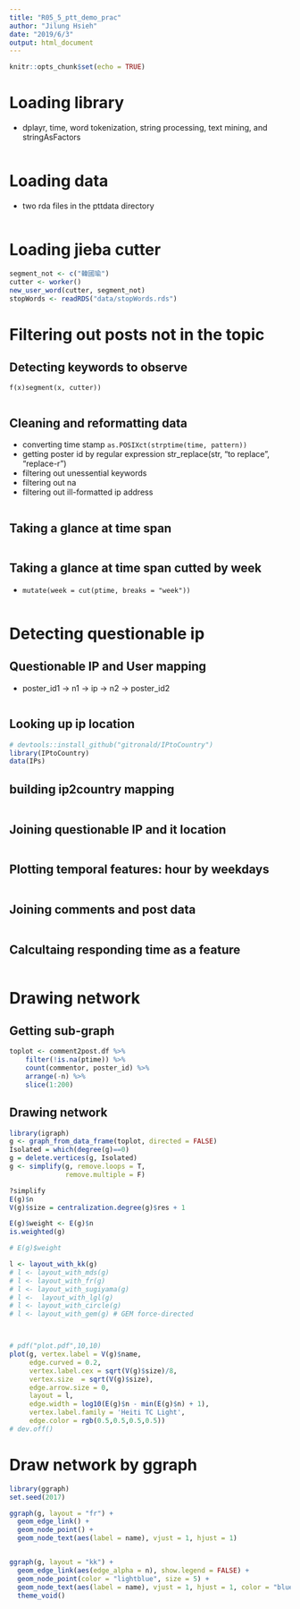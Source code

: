 ```yaml
---
title: "R05_5_ptt_demo_prac"
author: "Jilung Hsieh"
date: "2019/6/3"
output: html_document
---
```


```r
knitr::opts_chunk$set(echo = TRUE)
```

# Loading library
- dplayr, time, word tokenization, string processing, text mining, and stringAsFactors
```r

```



# Loading data
- two rda files in the pttdata directory
```r

```


# Loading jieba cutter
```r
segment_not <- c("韓國瑜")
cutter <- worker()
new_user_word(cutter, segment_not)
stopWords <- readRDS("data/stopWords.rds")
```


# Filtering out posts not in the topic

## Detecting keywords to observe
`f(x)segment(x, cutter))`
```r

```

## Cleaning and reformatting data
- converting time stamp `as.POSIXct(strptime(time, pattern))`
- getting poster id by regular expression str_replace(str, "to replace", "replace-r")
- filtering out unessential keywords
- filtering out na
- filtering out ill-formatted ip address
```r

```


## Taking a glance at time span
```r

```

## Taking a glance at time span cutted by week
- `mutate(week = cut(ptime, breaks = "week"))`
```r

```


# Detecting questionable ip
## Questionable IP and User mapping
- poster_id1 -> n1 -> ip -> n2 -> poster_id2

```r


```

## Looking up ip location
```r
# devtools::install_github("gitronald/IPtoCountry")
library(IPtoCountry)
data(IPs)
```


## building ip2country mapping
```r

```

## Joining questionable IP and it location
```r

```


## Plotting temporal features: hour by weekdays

```r


```


## Joining comments and post data
```r

```

## Calcultaing responding time as a feature
```r

```


# Drawing network

## Getting sub-graph
```r
toplot <- comment2post.df %>%
    filter(!is.na(ptime)) %>%
    count(commentor, poster_id) %>%
    arrange(-n) %>%
    slice(1:200)
```


## Drawing network
```r
library(igraph)
g <- graph_from_data_frame(toplot, directed = FALSE) 
Isolated = which(degree(g)==0)
g = delete.vertices(g, Isolated)
g <- simplify(g, remove.loops = T, 
              remove.multiple = F)

?simplify
E(g)$n
V(g)$size = centralization.degree(g)$res + 1

E(g)$weight <- E(g)$n
is.weighted(g)

# E(g)$weight

l <- layout_with_kk(g)
# l <- layout_with_mds(g)  
# l <- layout_with_fr(g)
# l <- layout_with_sugiyama(g)
# l <-  layout_with_lgl(g)
# l <- layout_with_circle(g)
# l <- layout_with_gem(g) # GEM force-directed



# pdf("plot.pdf",10,10)
plot(g, vertex.label = V(g)$name,  
     edge.curved = 0.2,
     vertex.label.cex = sqrt(V(g)$size)/8,
     vertex.size  = sqrt(V(g)$size),
     edge.arrow.size = 0, 
     layout = l,
     edge.width = log10(E(g)$n - min(E(g)$n) + 1),
     vertex.label.family = 'Heiti TC Light',
     edge.color = rgb(0.5,0.5,0.5,0.5))
# dev.off()
```

# Draw network by ggraph
```r
library(ggraph)
set.seed(2017)

ggraph(g, layout = "fr") +
  geom_edge_link() +
  geom_node_point() +
  geom_node_text(aes(label = name), vjust = 1, hjust = 1)


ggraph(g, layout = "kk") +
  geom_edge_link(aes(edge_alpha = n), show.legend = FALSE) +
  geom_node_point(color = "lightblue", size = 5) +
  geom_node_text(aes(label = name), vjust = 1, hjust = 1, color = "blue", alpha = 0.5) +
  theme_void()

```





